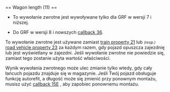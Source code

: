<noinclude>{{pl/Development/NewGRF/inne strony|en=newgrf-specs.tt-wiki.net/wiki/Callback:_Wagon_length|pl=pl/Development/NewGRF/NFO Specs/Callback/Wagon length}}
<!--{{-}}<br>--><!--{{ambox | text = w trakcie edycji.}}--></noinclude><!-- 
-->== Wagon length (11) ==

*{{pl/Development/NewGRF/grfTill|7}} To wywołanie zwrotne jest wywoływane tylko dla GRF w wersji 7 i niższej.
*{{pl/Development/NewGRF/grfFrom|8}} Do GRF w wersji 8 i nowszych [[pl/Development/NewGRF/NFO Specs/Callback/Change vehicle properties|callback 36]].

To wywołanie zwrotne jest używane zamiast  [[pl/Development/NewGRF/NFO Specs/Action0/Vehicles/Trains#shorter-train-vehicles-21|train property 21]] lub <small>''(resp.)''</small> [[pl/Development/NewGRF/NFO Specs/Action0/Vehicles/RoadVehicles|road vehicle property 23]] za każdym razem, gdy pojazd opuszcza zajezdnię lub jest wyświetlany w zajezdni. Jeśli wywołanie zwrotne nie powiedzie się, zamiast tego zostanie użyta wartość właściwości.

Wynik wywołania zwrotnego może ulec zmianie tylko wtedy, gdy cały łańcuch pojazdu znajduje się w magazynie. Jeśli Twój pojazd obsługuje funkcję autorefit, a długość może się zmienić przy ponownym montażu, musisz użyć [[pl/Development/NewGRF/NFO Specs/Callback/Refit cost factor|callback 15E]] , aby zapobiec ponownemu montażu.
